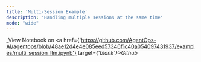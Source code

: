 ```yaml
---
title: 'Multi-Session Example'
description: 'Handling multiple sessions at the same time'
mode: "wide"
---
```

_View Notebook on <a href={'https://github.com/AgentOps-AI/agentops/blob/48ae12d4e4e085eed57346f1c40a054097431937/examples/multi_session_llm.ipynb'} target={'_blank'}>Github</a>_

<div id="notebook" data-content-file="https://raw.githubusercontent.com/AgentOps-AI/agentops/main/docs/v1/examples/notebooks/multi_session_llm.html"></div>
<script src="/scripts/use_notebook.js"></script>